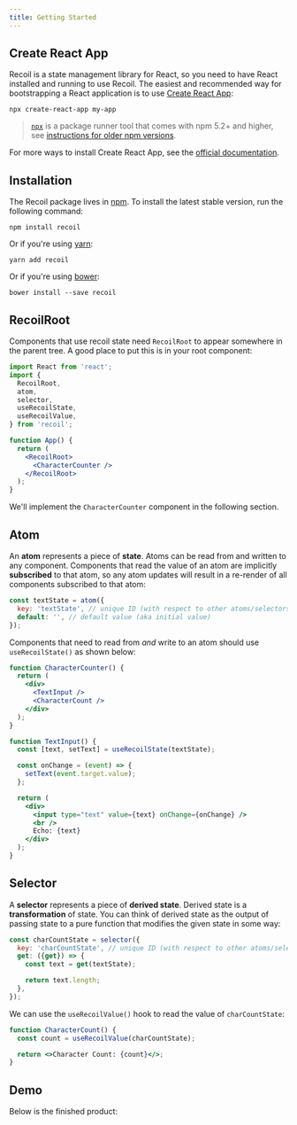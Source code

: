 ```yaml
---
title: Getting Started
---
```


## Create React App

Recoil is a state management library for React, so you need to have React installed and running to use Recoil. The easiest and recommended way for bootstrapping a React application is to use [Create React App](https://github.com/facebook/create-react-app#creating-an-app):

```shell
npx create-react-app my-app
```

> [`npx`](https://medium.com/@maybekatz/introducing-npx-an-npm-package-runner-55f7d4bd282b) is a package runner tool that comes with npm 5.2+ and higher, see [instructions for older npm versions](https://gist.github.com/gaearon/4064d3c23a77c74a3614c498a8bb1c5f).

For more ways to install Create React App, see the [official documentation](https://github.com/facebook/create-react-app#creating-an-app).

## Installation

The Recoil package lives in <a href="https://www.npmjs.com/get-npm" target="_blank">npm</a>. To install the latest stable version, run the following command:

```shell
npm install recoil
```

Or if you're using <a href="https://classic.yarnpkg.com/en/docs/install/" target="_blank">yarn</a>:

```shell
yarn add recoil
```

Or if you're using <a href="https://cloud.google.com/community/tutorials/install-bower-dependencies-on-google-app-engine" target="_blank">bower</a>:

```shell
bower install --save recoil
```

## RecoilRoot

Components that use recoil state need `RecoilRoot` to appear somewhere in the parent tree. A good place to put this is in your root component:

```jsx
import React from 'react';
import {
  RecoilRoot,
  atom,
  selector,
  useRecoilState,
  useRecoilValue,
} from 'recoil';

function App() {
  return (
    <RecoilRoot>
      <CharacterCounter />
    </RecoilRoot>
  );
}
```

We'll implement the `CharacterCounter` component in the following section.

## Atom

An **atom** represents a piece of **state**. Atoms can be read from and written to any component. Components that read the value of an atom are implicitly **subscribed** to that atom, so any atom updates will result in a re-render of all components subscribed to that atom:

```javascript
const textState = atom({
  key: 'textState', // unique ID (with respect to other atoms/selectors)
  default: '', // default value (aka initial value)
});
```

Components that need to read from _and_ write to an atom should use `useRecoilState()` as shown below:

```jsx
function CharacterCounter() {
  return (
    <div>
      <TextInput />
      <CharacterCount />
    </div>
  );
}

function TextInput() {
  const [text, setText] = useRecoilState(textState);

  const onChange = (event) => {
    setText(event.target.value);
  };

  return (
    <div>
      <input type="text" value={text} onChange={onChange} />
      <br />
      Echo: {text}
    </div>
  );
}
```

## Selector

A **selector** represents a piece of **derived state**. Derived state is a **transformation** of state. You can think of derived state as the output of passing state to a pure function that modifies the given state in some way:

```jsx
const charCountState = selector({
  key: 'charCountState', // unique ID (with respect to other atoms/selectors)
  get: ({get}) => {
    const text = get(textState);

    return text.length;
  },
});
```

We can use the `useRecoilValue()` hook to read the value of `charCountState`:

```jsx
function CharacterCount() {
  const count = useRecoilValue(charCountState);

  return <>Character Count: {count}</>;
}
```

## Demo

Below is the finished product:


<GettingStarted />
